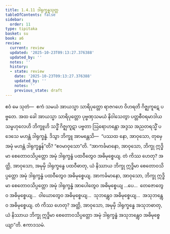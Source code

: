```yaml
---
title: 1.4.11 ဒါရုက္ခန္ဓသုတ္တ
tableOfContents: false
sidebar:
  order: 11
type: tipitaka
basket: su
book: a6
review:
  current: review
  updated: '2025-10-23T09:13:27.376388'
  updated_by: ''
  notes: ''
  history:
  - state: review
    date: '2025-10-23T09:13:27.376388'
    updated_by: ''
    notes: ''
    previous_state: draft
---
```



<ReviewStatus review={frontmatter.review} showDetails={true} />

<HypothesisAnnotation frontmatter={frontmatter} />

<DynamicBreadcrumb />

<Division number="41" book="a6" e="ch" v="16" p="299">

<Paragraph number="264" book="a6">
ဧဝံ မေ သုတံ—  ဧကံ သမယံ အာယသ္မာ သာရိပုတ္တော ရာဇဂဟေ ဝိဟရတိ ဂိဇ္ဈကူဋေ ပဗ္ဗတေ. အထ ခေါ အာယသ္မာ သာရိပုတ္တော ပုဗ္ဗဏှသမယံ နိဝါသေတွာ ပတ္တစီဝရမာဒါယ သမ္ဗဟုလေဟိ ဘိက္ခူဟိ သဒ္ဓိံ ဂိဇ္ဈကူဋာ ပဗ္ဗတာ ဩရောဟန္တော အဒ္ဒသ အညတရသ္မိံ ပဒေသေ မဟန္တံ ဒါရုက္ခန္ဓံ. ဒိသွာ ဘိက္ခူ အာမန္တေသိ—  “ပဿထ နော, အာဝုသော, တုမှေ အမုံ မဟန္တံ ဒါရုက္ခန္ဓန်”တိ? “ဧဝမာဝုသော”တိ.
</Paragraph>

<Paragraph number="265" book="a6">
“အာကင်္ခမာနော, အာဝုသော, ဘိက္ခု ဣဒ္ဓိမာ စေတောဝသိပ္ပတ္တော အမုံ ဒါရုက္ခန္ဓံ ပထဝီတွေဝ အဓိမုစ္စေယျ. တံ ကိဿ ဟေတု? အတ္ထိ, အာဝုသော, အမုမှိ ဒါရုက္ခန္ဓေ ပထဝီဓာတု, ယံ နိဿာယ ဘိက္ခု ဣဒ္ဓိမာ စေတောဝသိပ္ပတ္တော အမုံ ဒါရုက္ခန္ဓံ ပထဝီတွေဝ အဓိမုစ္စေယျ. အာကင်္ခမာနော, အာဝုသော, ဘိက္ခု ဣဒ္ဓိမာ စေတောဝသိပ္ပတ္တော အမုံ ဒါရုက္ခန္ဓံ အာပေါတွေဝ အဓိမုစ္စေယျ …ပေ…  တေဇောတွေဝ အဓိမုစ္စေယျ…  ဝါယောတွေဝ အဓိမုစ္စေယျ…  သုဘန္တွေဝ အဓိမုစ္စေယျ…  အသုဘန္တွေဝ အဓိမုစ္စေယျ. တံ ကိဿ ဟေတု? အတ္ထိ, အာဝုသော, အမုမှိ ဒါရုက္ခန္ဓေ အသုဘဓာတု, ယံ နိဿာယ ဘိက္ခု ဣဒ္ဓိမာ စေတောဝသိပ္ပတ္တော အမုံ ဒါရုက္ခန္ဓံ အသုဘန္တွေဝ အဓိမုစ္စေယျာ”တိ.

</Paragraph>
</Division>

<Paragraph number="266" type="center" book="a6">
ဧကာဒသမံ.
</Paragraph>